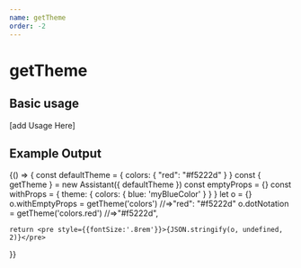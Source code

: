 ```yaml
---
name: getTheme
order: -2
---
```



# getTheme

## Basic usage
[add Usage Here]
## Example Output
<Playground>
   {() => {
  const defaultTheme = { colors: { "red": "#f5222d" } }
const { getTheme } = new Assistant({ defaultTheme })
const emptyProps = {}
const withProps = { theme: { colors: { blue: 'myBlueColor' } } }
let o = {}
o.withEmptyProps = getTheme('colors') //=>"red": "#f5222d"
o.dotNotation = getTheme('colors.red') //=>"#f5222d",


    return <pre style={{fontSize:'.8rem'}}>{JSON.stringify(o, undefined, 2)}</pre>
  }}

</Playground>

